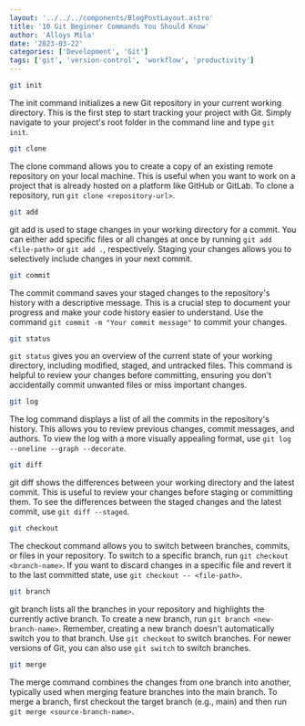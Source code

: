```yaml
---
layout: '../../../components/BlogPostLayout.astro'
title: '10 Git Beginner Commands You Should Know'
author: 'Alloys Mila'
date: '2023-03-22'
categories: ['Development', 'Git']
tags: ['git', 'version-control', 'workflow', 'productivity']
---
```


```bash
git init
```

The init command initializes a new Git repository in your current working directory. This is the first step to start tracking your project with Git. Simply navigate to your project's root folder in the command line and type `git init`.

```bash
git clone
```

The clone command allows you to create a copy of an existing remote repository on your local machine. This is useful when you want to work on a project that is already hosted on a platform like GitHub or GitLab. To clone a repository, run `git clone <repository-url>`.

```bash
git add
```

git add is used to stage changes in your working directory for a commit. You can either add specific files or all changes at once by running `git add <file-path>` or `git add .`, respectively. Staging your changes allows you to selectively include changes in your next commit.

```bash
git commit
```

The commit command saves your staged changes to the repository's history with a descriptive message. This is a crucial step to document your progress and make your code history easier to understand. Use the command `git commit -m "Your commit message"` to commit your changes.

```bash
git status
```

`git status` gives you an overview of the current state of your working directory, including modified, staged, and untracked files. This command is helpful to review your changes before committing, ensuring you don't accidentally commit unwanted files or miss important changes.

```bash
git log
```

The log command displays a list of all the commits in the repository's history. This allows you to review previous changes, commit messages, and authors. To view the log with a more visually appealing format, use `git log --oneline --graph --decorate`.

```bash
git diff
```

git diff shows the differences between your working directory and the latest commit. This is useful to review your changes before staging or committing them. To see the differences between the staged changes and the latest commit, use `git diff --staged`.

```bash
git checkout
```

The checkout command allows you to switch between branches, commits, or files in your repository. To switch to a specific branch, run `git checkout <branch-name>`. If you want to discard changes in a specific file and revert it to the last committed state, use `git checkout -- <file-path>`.

```bash
git branch
```

git branch lists all the branches in your repository and highlights the currently active branch. To create a new branch, run `git branch <new-branch-name>`. Remember, creating a new branch doesn't automatically switch you to that branch. Use `git checkout` to switch branches. For newer versions of Git, you can also use `git switch` to switch branches.

```bash
git merge
```

The merge command combines the changes from one branch into another, typically used when merging feature branches into the main branch. To merge a branch, first checkout the target branch (e.g., main) and then run `git merge <source-branch-name>`.
